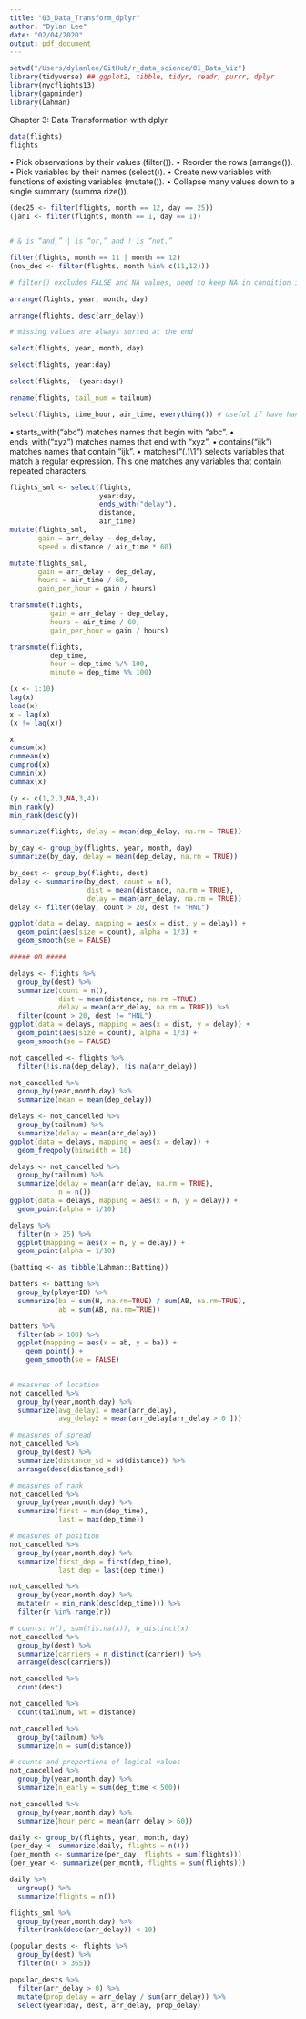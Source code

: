 ```yaml
---
title: "03_Data_Transform_dplyr"
author: "Dylan Lee"
date: "02/04/2020"
output: pdf_document
---
```


```r
setwd("/Users/dylanlee/GitHub/r_data_science/01_Data_Viz")
library(tidyverse) ## ggplot2, tibble, tidyr, readr, purrr, dplyr
library(nycflights13)
library(gapminder)
library(Lahman)
```

Chapter 3:
Data Transformation with dplyr

```r
data(flights)
flights
```

• Pick observations by their values (filter()).
• Reorder the rows (arrange()).
• Pick variables by their names (select()).
• Create new variables with functions of existing variables (mutate()).
• Collapse many values down to a single summary (summa rize()).

```r
(dec25 <- filter(flights, month == 12, day == 25))
(jan1 <- filter(flights, month == 1, day == 1))


# & is “and,” | is “or,” and ! is “not.”

filter(flights, month == 11 | month == 12)
(nov_dec <- filter(flights, month %in% c(11,12)))

# filter() excludes FALSE and NA values, need to keep NA in condition if wanted to keep: is.na(x)
```

```r
arrange(flights, year, month, day)

arrange(flights, desc(arr_delay))

# missing values are always sorted at the end
```

```r
select(flights, year, month, day)

select(flights, year:day)

select(flights, -(year:day))

rename(flights, tail_num = tailnum)

select(flights, time_hour, air_time, everything()) # useful if have handful of variables want to move to the start of the df
```
• starts_with("abc") matches names that begin with “abc”. • ends_with("xyz") matches names that end with “xyz”.
• contains("ijk") matches names that contain “ijk”.
• matches("(.)\\1") selects variables that match a regular expression. This one matches any variables that contain repeated characters.

```r
flights_sml <- select(flights,
                      year:day,
                      ends_with("delay"),
                      distance,
                      air_time)
mutate(flights_sml,
       gain = arr_delay - dep_delay,
       speed = distance / air_time * 60)

mutate(flights_sml,
       gain = arr_delay - dep_delay,
       hours = air_time / 60,
       gain_per_hour = gain / hours)

transmute(flights,
          gain = arr_delay - dep_delay,
          hours = air_time / 60,
          gain_per_hour = gain / hours)

transmute(flights,
          dep_time,
          hour = dep_time %/% 100,
          minute = dep_time %% 100)
```

```r
(x <- 1:10)
lag(x)
lead(x)
x - lag(x)
(x != lag(x))
```

```r
x
cumsum(x)
cummean(x)
cumprod(x)
cummin(x)
cummax(x)
```

```r
(y <- c(1,2,3,NA,3,4))
min_rank(y)
min_rank(desc(y))
```

```r
summarize(flights, delay = mean(dep_delay, na.rm = TRUE))

by_day <- group_by(flights, year, month, day)
summarize(by_day, delay = mean(dep_delay, na.rm = TRUE))
```

```r
by_dest <- group_by(flights, dest)
delay <- summarize(by_dest, count = n(),
                   dist = mean(distance, na.rm = TRUE),
                   delay = mean(arr_delay, na.rm = TRUE))
delay <- filter(delay, count > 20, dest != "HNL")

ggplot(data = delay, mapping = aes(x = dist, y = delay)) + 
  geom_point(aes(size = count), alpha = 1/3) + 
  geom_smooth(se = FALSE)

##### OR #####

delays <- flights %>%
  group_by(dest) %>%
  summarize(count = n(),
            dist = mean(distance, na.rm =TRUE),
            delay = mean(arr_delay, na.rm = TRUE)) %>%
  filter(count > 20, dest != "HNL")
ggplot(data = delays, mapping = aes(x = dist, y = delay)) + 
  geom_point(aes(size = count), alpha = 1/3) + 
  geom_smooth(se = FALSE)
```

```r
not_cancelled <- flights %>% 
  filter(!is.na(dep_delay), !is.na(arr_delay))

not_cancelled %>%
  group_by(year,month,day) %>% 
  summarize(mean = mean(dep_delay))
```

```r
delays <- not_cancelled %>%
  group_by(tailnum) %>%
  summarize(delay = mean(arr_delay))
ggplot(data = delays, mapping = aes(x = delay)) + 
  geom_freqpoly(binwidth = 10)

delays <- not_cancelled %>%
  group_by(tailnum) %>% 
  summarize(delay = mean(arr_delay, na.rm = TRUE),
            n = n())
ggplot(data = delays, mapping = aes(x = n, y = delay)) + 
  geom_point(alpha = 1/10)

delays %>% 
  filter(n > 25) %>%
  ggplot(mapping = aes(x = n, y = delay)) + 
  geom_point(alpha = 1/10)
```

```r
(batting <- as_tibble(Lahman::Batting))

batters <- batting %>%
  group_by(playerID) %>%
  summarize(ba = sum(H, na.rm=TRUE) / sum(AB, na.rm=TRUE),
            ab = sum(AB, na.rm=TRUE))

batters %>%
  filter(ab > 100) %>%
  ggplot(mapping = aes(x = ab, y = ba)) + 
    geom_point() + 
    geom_smooth(se = FALSE)
  
```

```r
# measures of location
not_cancelled %>%
  group_by(year,month,day) %>%
  summarize(avg_delay1 = mean(arr_delay),
            avg_delay2 = mean(arr_delay[arr_delay > 0 ]))

# measures of spread
not_cancelled %>%
  group_by(dest) %>%
  summarize(distance_sd = sd(distance)) %>% 
  arrange(desc(distance_sd))

# measures of rank
not_cancelled %>%
  group_by(year,month,day) %>%
  summarize(first = min(dep_time),
            last = max(dep_time))

# measures of position
not_cancelled %>% 
  group_by(year,month,day) %>%
  summarize(first_dep = first(dep_time),
            last_dep = last(dep_time))

not_cancelled %>% 
  group_by(year,month,day) %>%
  mutate(r = min_rank(desc(dep_time))) %>%
  filter(r %in% range(r))

# counts: n(), sum(!is.na(x)), n_distinct(x)
not_cancelled %>%
  group_by(dest) %>%
  summarize(carriers = n_distinct(carrier)) %>%
  arrange(desc(carriers))

not_cancelled %>%
  count(dest)

not_cancelled %>%
  count(tailnum, wt = distance)

not_cancelled %>%
  group_by(tailnum) %>%
  summarize(n = sum(distance))

# counts and proportions of logical values
not_cancelled %>% 
  group_by(year,month,day) %>% 
  summarize(n_early = sum(dep_time < 500))

not_cancelled %>% 
  group_by(year,month,day) %>% 
  summarize(hour_perc = mean(arr_delay > 60))

```

```r
daily <- group_by(flights, year, month, day)
(per_day <- summarize(daily, flights = n()))
(per_month <- summarize(per_day, flights = sum(flights)))
(per_year <- summarize(per_month, flights = sum(flights)))
```

```r
daily %>% 
  ungroup() %>%
  summarize(flights = n())
```

```r
flights_sml %>% 
  group_by(year,month,day) %>%
  filter(rank(desc(arr_delay)) < 10)

(popular_dests <- flights %>%
  group_by(dest) %>%
  filter(n() > 365))

popular_dests %>% 
  filter(arr_delay > 0) %>%
  mutate(prop_delay = arr_delay / sum(arr_delay)) %>%
  select(year:day, dest, arr_delay, prop_delay)
```









